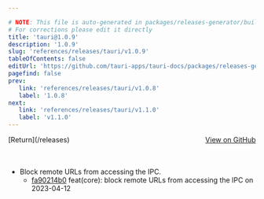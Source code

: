 ```yaml
---

# NOTE: This file is auto-generated in packages/releases-generator/build.ts
# For corrections please edit it directly
title: 'tauri@1.0.9'
description: '1.0.9'
slug: 'references/releases/tauri/v1.0.9'
tableOfContents: false
editUrl: 'https://github.com/tauri-apps/tauri-docs/packages/releases-generator/build.ts'
pagefind: false
prev:
   link: 'references/releases/tauri/v1.0.8'
   label: '1.0.8'
next:
   link: 'references/releases/tauri/v1.1.0'
   label: 'v1.1.0'
---
```


<div style="margin-bottom:3rem; display: flex; justify-content: space-between; align-items: center"><span>[Return](/releases)</span><span><a href="https://github.com/tauri-apps/tauri/releases/tag/tauri-v1.0.9">View on GitHub</a></span></div>

- Block remote URLs from accessing the IPC.
  - [fa90214b0](https://www.github.com/tauri-apps/tauri/commit/fa90214b052b1a5d38d54fbf1ca422b4c37cfd1f) feat(core): block remote URLs from accessing the IPC on 2023-04-12

